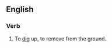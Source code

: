==English==

===Verb===
{{en-verb|unburies|unburying|unburied|unburied}}

#To [[dig]] up, to remove from the ground.